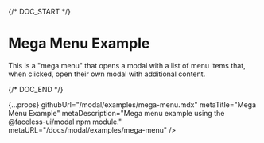 
{/* DOC_START */}

# Mega Menu Example

This is a "mega menu" that opens a modal with a list of menu items that, when clicked, open their own modal with additional content.

<MegaMenuExample />

{/* DOC_END */}

  {...props}
  githubUrl="/modal/examples/mega-menu.mdx"
  metaTitle="Mega Menu Example"
  metaDescription="Mega menu example using the @faceless-ui/modal npm module."
  metaURL="/docs/modal/examples/mega-menu"
/>
